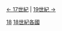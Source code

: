[[:Category:依年份劃分的17世紀各國|← 17世紀]] | [[:Category:依年份劃分的19世紀各國|19世紀 →]]

[[Category:各年份各國|18]]
[[Category:18世紀各國|]]